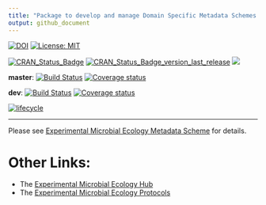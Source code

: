```yaml
---
title: "Package to develop and manage Domain Specific Metadata Schemes (dmdSchemes)"
output: github_document
---
```


<!-- README.md is generated from README.Rmd. Please edit that file -->

[![DOI](https://zenodo.org/badge/DOI/10.5281/zenodo.3581970.svg)](https://doi.org/10.5281/zenodo.3581970)
[![License: MIT](https://img.shields.io/badge/License-MIT-yellow.svg)](https://opensource.org/licenses/MIT)

[![CRAN_Status_Badge](https://www.r-pkg.org/badges/version/dmdScheme)](https://cran.r-project.org/package=dmdScheme) [![CRAN_Status_Badge_version_last_release](https://www.r-pkg.org/badges/version-last-release/dmdScheme)](https://cran.r-project.org/package=dmdScheme)
[![](http://cranlogs.r-pkg.org/badges/grand-total/dmdScheme?color=green)](https://cran.r-project.org/package=dmdScheme)

**master**: [![Build Status](https://travis-ci.org/Exp-Micro-Ecol-Hub/dmdScheme.svg?branch=master)](https://travis-ci.org/Exp-Micro-Ecol-Hub/dmdScheme) [![Coverage status](https://codecov.io/gh/Exp-Micro-Ecol-Hub/dmdScheme/branch/master/graph/badge.svg)](https://codecov.io/github/Exp-Micro-Ecol-Hub/dmdScheme?branch=master)

**dev**: [![Build Status](https://travis-ci.org/Exp-Micro-Ecol-Hub/dmdScheme.svg?branch=dev)](https://travis-ci.org/Exp-Micro-Ecol-Hub/dmdScheme) [![Coverage status](https://codecov.io/gh/Exp-Micro-Ecol-Hub/dmdScheme/branch/master/graph/badge.svg)](https://codecov.io/github/Exp-Micro-Ecol-Hub/dmdScheme?branch=dev)
<!-- [![AppVeyor build status](https://ci.appveyor.com/api/projects/status/github/Exp-Micro-Ecol-Hub/dmdScheme?branch=master&svg=true)](https://ci.appveyor.com/project/Exp-Micro-Ecol-Hub/dmdScheme) -->


[![lifecycle](https://img.shields.io/badge/lifecycle-maturing-orange.png)](https://www.tidyverse.org/lifecycle/#maturing)

----

Please see [Experimental Microbial Ecology Metadata Scheme](https://exp-micro-ecol-hub.github.io/dmdScheme/) for details.

# Other Links:

* The [Experimental Microbial Ecology Hub](http://emeh.info)
* The [Experimental Microbial Ecology Protocols](http://emeh-protocols.readthedocs.org/en/latest/)
